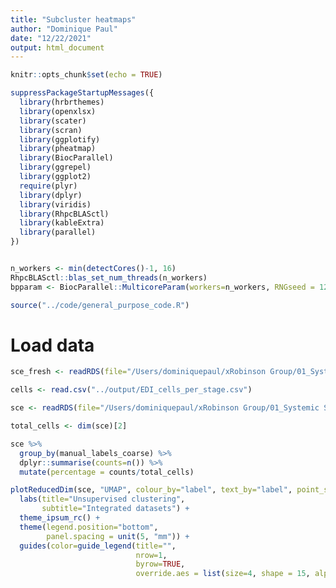 ```yaml
---
title: "Subcluster heatmaps"
author: "Dominique Paul"
date: "12/22/2021"
output: html_document
---
```


```r
knitr::opts_chunk$set(echo = TRUE)

suppressPackageStartupMessages({
  library(hrbrthemes)
  library(openxlsx)
  library(scater)
  library(scran)
  library(ggplotify)
  library(pheatmap)
  library(BiocParallel)
  library(ggrepel)
  library(ggplot2)
  require(plyr)
  library(dplyr)
  library(viridis)
  library(RhpcBLASctl)
  library(kableExtra)
  library(parallel)
})


n_workers <- min(detectCores()-1, 16)
RhpcBLASctl::blas_set_num_threads(n_workers)
bpparam <- BiocParallel::MulticoreParam(workers=n_workers, RNGseed = 123)

source("../code/general_purpose_code.R")
```

# Load data

```r
sce_fresh <- readRDS(file="/Users/dominiquepaul/xRobinson Group/01_Systemic Sclerosis/data/fresh_data/Protocol2_Fresh_all_sce_EOS3.rds")
```


```r
cells <- read.csv("../output/EDI_cells_per_stage.csv")
```


```r
sce <- readRDS(file="/Users/dominiquepaul/xRobinson Group/01_Systemic Sclerosis/data/fresh_data/protocol_integration_analysis_sce_EOS6.rds")

total_cells <- dim(sce)[2]

sce %>%
  group_by(manual_labels_coarse) %>%
  dplyr::summarise(counts=n()) %>% 
  mutate(percentage = counts/total_cells)

plotReducedDim(sce, "UMAP", colour_by="label", text_by="label", point_size=0.25) +
  labs(title="Unsupervised clustering",
       subtitle="Integrated datasets") +
  theme_ipsum_rc() +
  theme(legend.position="bottom",
        panel.spacing = unit(5, "mm")) +
  guides(color=guide_legend(title="",
                            nrow=1,
                            byrow=TRUE, 
                            override.aes = list(size=4, shape = 15, alpha = 1)))


```

